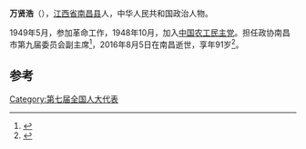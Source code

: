 '''万贤浩'''（{{bd|1926年|10月|2016年|8月5日}}），[[江西省|江西省]][[南昌县|南昌县]]人，中华人民共和国政治人物。

1949年5月，参加革命工作，1948年10月，加入[[中国农工民主党|中国农工民主党]]。担任政协南昌市第九届委员会副主席<ref>{{cite book|editor=《中国民主党派江西省地方组织志》编纂委员会编|title=江西省志 56 中国民主党派江西省地方组织志|date=2000年9月|publisher=江西省新闻出版局|isbn=7-80122-655-0|pages=306|accessdate=2016-08-12}}</ref>，2016年8月5日在南昌逝世，享年91岁<ref>{{cite news|title=万贤浩同志逝世|url=http://cpc.people.com.cn/n1/2016/0809/c87393-28623052.html|accessdate=2016-08-12|work=江西日报|archive-date=2016-08-15|archive-url=https://web.archive.org/web/20160815130903/http://cpc.people.com.cn/n1/2016/0809/c87393-28623052.html|dead-url=no}}</ref>。

==参考==
{{Reflist}}
{{中国政治人物小作品}}

[[Category:第七届全国人大代表|Category:第七届全国人大代表]]